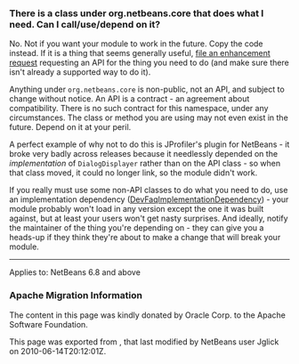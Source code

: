 <!--

    Licensed to the Apache Software Foundation (ASF) under one
    or more contributor license agreements.  See the NOTICE file
    distributed with this work for additional information
    regarding copyright ownership.  The ASF licenses this file
    to you under the Apache License, Version 2.0 (the
    "License"); you may not use this file except in compliance
    with the License.  You may obtain a copy of the License at

      http://www.apache.org/licenses/LICENSE-2.0

    Unless required by applicable law or agreed to in writing,
    software distributed under the License is distributed on an
    "AS IS" BASIS, WITHOUT WARRANTIES OR CONDITIONS OF ANY
    KIND, either express or implied.  See the License for the
    specific language governing permissions and limitations
    under the License.

-->

===There is a class under org.netbeans.core that does what I need. Can I call/use/depend on it?===

No.  Not if you want your module to work in the future.  Copy the code instead.  If it is a thing that seems generally useful, [http://www.netbeans.org/issues/enter_bug.cgi file an enhancement request] requesting an API for the thing you need to do (and make sure there isn't already a supported way to do it).

Anything under <tt>org.netbeans.core</tt> is non-public, not an API, and subject to change without notice.  An API is a contract - an agreement about compatibility.  There is no such contract for this namespace, under any circumstances.  The class or method you are using may not even exist in the future.  Depend on it at your peril.

A perfect example of why not to do this is JProfiler's plugin for NetBeans - it broke very badly across releases because it needlessly depended on the ''implementation'' of <tt>DialogDisplayer</tt> rather than on the API class - so when that class moved, it could no longer link, so the module didn't work.

If you really must use some non-API classes to do what you need to do, use an implementation dependency ([[DevFaqImplementationDependency]]) - your module probably won't load in any version except the one it was built against, but at least your users won't get nasty surprises.  And ideally, notify the maintainer of the thing you're depending on - they can give you a heads-up if they think they're about to make a change that will break your module.

----

Applies to: NetBeans 6.8 and above

===Apache Migration Information===

The content in this page was kindly donated by Oracle Corp. to the
Apache Software Foundation.

This page was exported from , 
that last modified by NetBeans user Jglick 
on 2010-06-14T20:12:01Z.

